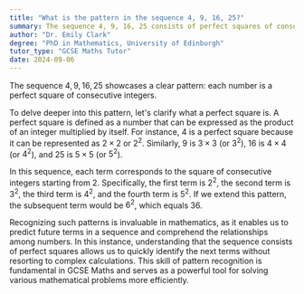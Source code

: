 ```yaml
---
title: "What is the pattern in the sequence 4, 9, 16, 25?"
summary: The sequence 4, 9, 16, 25 consists of perfect squares of consecutive integers, specifically $2^2$, $3^2$, $4^2$, and $5^2$.
author: "Dr. Emily Clark"
degree: "PhD in Mathematics, University of Edinburgh"
tutor_type: "GCSE Maths Tutor"
date: 2024-09-06
---
```


The sequence $4, 9, 16, 25$ showcases a clear pattern: each number is a perfect square of consecutive integers.

To delve deeper into this pattern, let's clarify what a perfect square is. A perfect square is defined as a number that can be expressed as the product of an integer multiplied by itself. For instance, $4$ is a perfect square because it can be represented as $2 \times 2$ or $2^2$. Similarly, $9$ is $3 \times 3$ (or $3^2$), $16$ is $4 \times 4$ (or $4^2$), and $25$ is $5 \times 5$ (or $5^2$).

In this sequence, each term corresponds to the square of consecutive integers starting from $2$. Specifically, the first term is $2^2$, the second term is $3^2$, the third term is $4^2$, and the fourth term is $5^2$. If we extend this pattern, the subsequent term would be $6^2$, which equals $36$.

Recognizing such patterns is invaluable in mathematics, as it enables us to predict future terms in a sequence and comprehend the relationships among numbers. In this instance, understanding that the sequence consists of perfect squares allows us to quickly identify the next terms without resorting to complex calculations. This skill of pattern recognition is fundamental in GCSE Maths and serves as a powerful tool for solving various mathematical problems more efficiently.
    